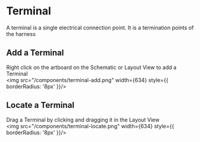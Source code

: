 # Terminal
A terminal is a single electrical connection point. It is a termination points of the harness

## Add a Terminal
Right click on the artboard on the Schematic or Layout View to add a Terminal
<br />
<img src="/components/terminal-add.png" width={634} style={{ borderRadius: '8px' }}/>

## Locate a Terminal
Drag a Terminal by clicking and dragging it in the Layout View
<br />
<img src="/components/terminal-locate.png" width={634} style={{ borderRadius: '8px' }}/>